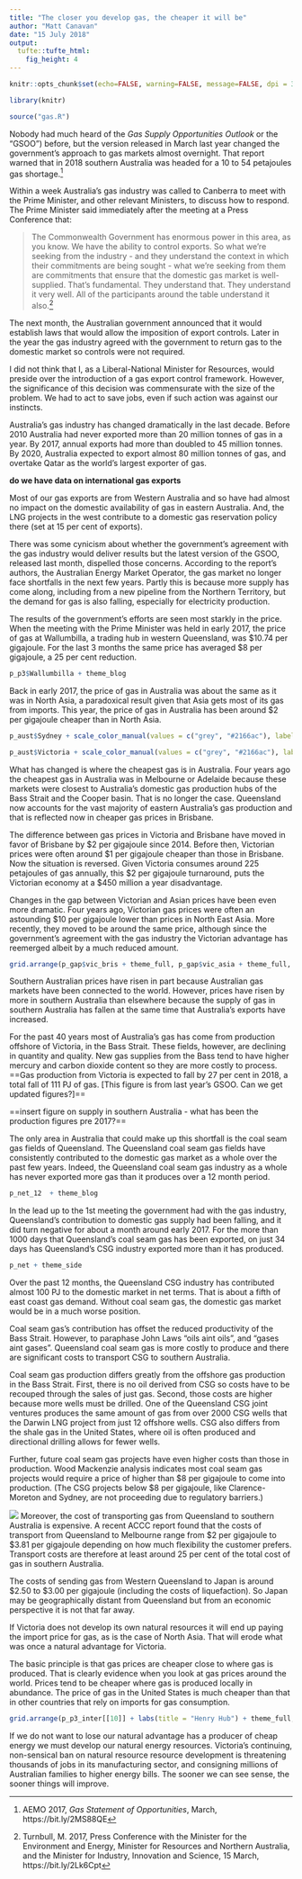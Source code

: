 ```yaml
---
title: "The closer you develop gas, the cheaper it will be"
author: "Matt Canavan"
date: "15 July 2018"
output:
  tufte::tufte_html: 
    fig_height: 4  
---
```


```r

knitr::opts_chunk$set(echo=FALSE, warning=FALSE, message=FALSE, dpi = 300, fig.height = 4)

library(knitr)

source("gas.R")
```

Nobody had much heard of the *Gas Supply Opportunities Outlook* or the "GSOO") before, but the version released in March last year changed the government's approach to gas markets almost overnight. That report warned that in 2018 southern Australia was headed for a 10 to 54 petajoules gas shortage.[^gsoo]

Within a week Australia's gas industry was called to Canberra to meet with the Prime Minister, and other relevant Ministers, to discuss how to respond. The Prime Minister said immediately after the meeting at a Press Conference that:

> The Commonwealth Government has enormous power in this area, as you know. We have the ability to control exports. So what we're seeking from the industry - and they understand the context in which their commitments are being sought - what we're seeking from them are commitments that ensure that the domestic gas market is well-supplied. That's fundamental. They understand that. They understand it very well. All of the participants around the table understand it also.[^pm]

The next month, the Australian government announced that it would establish laws that would allow the imposition of export controls. Later in the year the gas industry agreed with the government to return gas to the domestic market so controls were not required. 

I did not think that I, as a Liberal-National Minister for Resources, would preside over the introduction of a gas export control framework. However, the significance of this decision was commensurate with the size of the problem. We had to act to save jobs, even if such action was against our instincts.

Australia's gas industry has changed dramatically in the last decade. Before 2010 Australia had never exported more than 20 million tonnes of gas in a year. By 2017, annual exports had more than doubled to 45 million tonnes. By 2020, Australia expected to export almost 80 million tonnes of gas, and overtake Qatar as the world's largest exporter of gas. 

**do we have data on international gas exports**

Most of our gas exports are from Western Australia and so have had almost no impact on the domestic availability of gas in eastern Australia. And, the LNG projects in the west contribute to a domestic gas reservation policy there (set at 15 per cent of exports).  

There was some cynicism about whether the government's agreement with the gas industry would deliver results but the latest version of the GSOO, released last month, dispelled those concerns. According to the report's authors, the Australian Energy Market Operator, the gas market no longer face shortfalls in the next few years. Partly this is because more supply has come along, including from a new pipeline from the Northern Territory, but the demand for gas is also falling, especially for electricity production. 

The results of the government's efforts are seen most starkly in the price. When the meeting with the Prime Minister was held in early 2017, the price of gas at Wallumbilla, a trading hub in western Queensland, was \$10.74 per gigajoule. For the last 3 months the same price has averaged \$8 per gigajoule, a 25 per cent reduction. 

```r
p_p3$Wallumbilla + theme_blog
```

Back in early 2017, the price of gas in Australia was about the same as it was in North Asia, a paradoxical result given that Asia gets most of its gas from imports. This year, the price of gas in Australia has been around $2 per gigajoule cheaper than in North Asia.

```r
p_aust$Sydney + scale_color_manual(values = c("grey", "#2166ac"), labels = c("North East Asia", "Sydney")) + theme_side 
```

```r
p_aust$Victoria + scale_color_manual(values = c("grey", "#2166ac"), labels = c("North East Asia", "Victoria")) + theme_side 
```

What has changed is where the cheapest gas is in Australia. Four years ago the cheapest gas in Australia was in Melbourne or Adelaide because these markets were closest to Australia's domestic gas production hubs of the Bass Strait and the Cooper basin. That is no longer the case. Queensland now accounts for the vast majority of eastern Australia's gas production and that is reflected now in cheaper gas prices in Brisbane. 

The difference between gas prices in Victoria and Brisbane have moved in favor of Brisbane by \$2 per gigajoule since 2014. Before then, Victorian prices were often around \$1 per gigajoule cheaper than those in Brisbane. Now the situation is reversed. Given Victoria consumes around 225 petajoules of gas annually, this \$2 per gigajoule turnaround, puts the Victorian economy at a \$450 million a year disadvantage. 

Changes in the gap between Victorian and Asian prices have been even more dramatic. Four years ago, Victorian gas prices were often an astounding $10 per gigajoule lower than prices in North East Asia. More recently, they moved to be around the same price, although since the government's agreement with the gas industry the Victorian advantage has reemerged albeit by a much reduced amount.

```r
grid.arrange(p_gap$vic_bris + theme_full, p_gap$vic_asia + theme_full, ncol = 2) 
```

Southern Australian prices have risen in part because Australian gas markets have been connected to the world. However, prices have risen by more in southern Australia than elsewhere because the supply of gas in southern Australia has fallen at the same time that Australia's exports have increased. 

For the past 40 years most of Australia's gas has come from production offshore of Victoria, in the Bass Strait. These fields, however, are declining in quantity and quality. New gas supplies from the Bass tend to have higher mercury and carbon dioxide content so they are more costly to process. ==Gas production from Victoria is expected to fall by 27 per cent in 2018, a total fall of 111 PJ of gas. [This figure is from last year's GSOO. Can we get updated figures?]== 

==insert figure on supply in southern Australia - what has been the production figures pre 2017?== 	

The only area in Australia that could make up this shortfall is the coal seam gas fields of Queensland. The Queensland coal seam gas fields have consistently contributed to the domestic gas market as a whole over the past few years. Indeed, the Queensland coal seam gas industry as a whole has never exported more gas than it produces over a 12 month period. 

```r
p_net_12  + theme_blog
```

In the lead up to the 1st meeting the government had with the gas industry, Queensland's contribution to domestic gas supply had been falling, and it did turn negative for about a month around early 2017. For the more than 1000 days that Queensland's coal seam gas has been exported, on just 34 days has Queensland's CSG industry exported more than it has produced. 

```r
p_net + theme_side
```

Over the past 12 months, the Queensland CSG industry has contributed almost 100 PJ to the domestic market in net terms. That is about a fifth of east coast gas demand. Without coal seam gas, the domestic gas market would be in a much worse position. 

Coal seam gas's contribution has offset the reduced productivity of the Bass Strait. However, to paraphase John Laws "oils aint oils", and "gases aint gases". Queensland coal seam gas is more costly to produce and there are significant costs to transport CSG to southern Australia.

Coal seam gas production differs greatly from the offshore gas production in the Bass Strait. First, there is no oil derived from CSG so costs have to be recouped through the sales of just gas. Second, those costs are higher because more wells must be drilled. One of the Queensland CSG joint ventures produces the same amount of gas from over 2000 CSG wells that the Darwin LNG project from just 12 offshore wells. CSG also differs from the shale gas in the United States, where oil is often produced and directional drilling allows for fewer wells. 

Further, future coal seam gas projects have even higher costs than those in production. Wood Mackenzie analysis indicates most  coal seam gas projects would require a price of higher than \$8 per gigajoule to come into production. (The CSG projects below \$8 per gigajoule, like Clarence-Moreton and Sydney, are not proceeding due to regulatory barriers.)

![](img\costs.png)
Moreover, the cost of transporting gas from Queensland to southern Australia is expensive. A recent ACCC report found that the costs of transport from Queensland to Melbourne range from \$2 per gigajoule to \$3.81 per gigajoule depending on how much flexibility the customer prefers. Transport costs are therefore at least around 25 per cent of the total cost of gas in southern Australia. 

The costs of sending gas from Western Queensland to Japan is around \$2.50 to \$3.00 per gigajoule (including the costs of liquefaction). So Japan may be geographically distant from Queensland but from an economic perspective it is not that far away. 

If Victoria does not develop its own natural resources it will end up paying the import price for gas, as is the case of North Asia. That will erode what was once a natural advantage for Victoria.

The basic principle is that gas prices are cheaper close to where gas is produced. That is clearly evidence when you look at gas prices around the world. Prices tend to be cheaper where gas is produced locally in abundance. The price of gas in the United States is much cheaper than that in other countries that rely on imports for gas consumption.  

```r
grid.arrange(p_p3_inter[[10]] + labs(title = "Henry Hub") + theme_full, p_p3_inter[[11]] + theme_full, p_p3_inter[[13]] + labs(title = "Singapore Sling") + theme_full, p_p3_inter[[12]] + labs(title = "Japan") + theme_full, ncol = 2)
```

If we do not want to lose our natural advantage has a producer of cheap energy we must develop our natural energy resources. Victoria's continuing, non-sensical ban on natural resource resource development is threatening thousands of jobs in its manufacturing sector, and consigning millions of Australian families to higher energy bills. The sooner we can see sense, the sooner things will improve.

[^gsoo]: AEMO 2017, *Gas Statement of Opportunities*, March, https://bit.ly/2MS88QE

[^pm]: Turnbull, M. 2017, Press Conference with the Minister for the Environment and Energy, Minister for Resources and Northern Australia, and the Minister for Industry, Innovation and Science, 15 March, https://bit.ly/2Lk6Cpt

